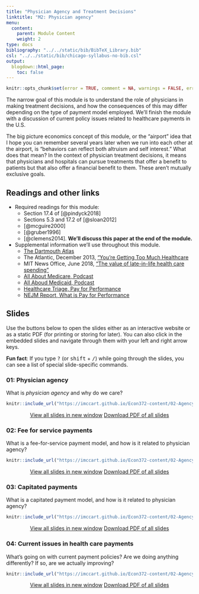 ```yaml
---
title: "Physician Agency and Treatment Decisions"
linktitle: "M2: Physician agency"
menu:
  content:
    parent: Module Content
    weight: 2
type: docs
bibliography: "../../static/bib/BibTeX_Library.bib"
csl: "../../static/bib/chicago-syllabus-no-bib.csl"
output:
  blogdown::html_page:
    toc: false
---
```


```r
knitr::opts_chunk$set(error = TRUE, comment = NA, warnings = FALSE, errors = FALSE, messages = FALSE, tidy = FALSE, echo = FALSE)
```

The narrow goal of this module is to understand the role of physicians in making treatment decisions, and how the consequences of this may differ depending on the type of payment model employed. We'll finish the module with a discussion of current policy issues related to healthcare payments in the U.S.

The big picture economics concept of this module, or the "airport" idea that I hope you can remember several years later when we run into each other at the airport, is "behaviors can reflect both altruism and self interest." What does that mean? In the context of physician treatment decisions, it means that physicians and hospitals can pursue treatments that offer a benefit to patients but that also offer a financial benefit to them. These aren't mutually exclusive goals.


## Readings and other links

- <i class="fas fa-book"></i> Required readings for this module:
    - Section 17.4 of [@pindyck2018]
    - Sections 5.3 and 17.2 of [@sloan2012]
    - [@mcguire2000]
    - [@gruber1996]
    - [@clemens2014]. **We'll discuss this paper at the end of the module.**
- <i class="fas fa-external-link-square-alt"></i> Supplemental information we'll use throughout this module.
    - [The Dartmouth Atlas](https://www.dartmouthatlas.org/interactive-apps/)
    - The Atlantic, December 2013, ["You're Getting Too Much Healthcare](https://www.theatlantic.com/health/archive/2013/12/youre-getting-too-much-healthcare/281896/)
    - MIT News Office, June 2018, ["The value of late-in-life health care spending"](http://news.mit.edu/2018/value-late-life-health-care-spending-medicare-0628)
    - [All About Medicare, Podcast](https://open.spotify.com/episode/11QshS7vlTptfBVkV8WkTG?si=sCnpjaDNT5mF3lDC6obB4g)
    - [All Aboud Medicaid, Podcast](https://open.spotify.com/episode/5wV95SFHGv9trpZrXACELP?si=DFnzeWj7R1eIv9w2Xr3PtQ)
    - [Healthcare Triage, Pay for Performance](https://www.youtube.com/watch?v=SFNuztrgQY0)
    - [NEJM Report, What is Pay for Performance](https://catalyst.nejm.org/doi/full/10.1056/CAT.18.0245)


## Slides

Use the buttons below to open the slides either as an interactive website or as a static PDF (for printing or storing for later). You can also click in the embedded slides and navigate through them with your left and right arrow keys.

:::fyi
**Fun fact**: If you type <kbd>?</kbd> (or <kbd>shift</kbd> + <kbd>/</kbd>) while going through the slides, you can see a list of special slide-specific commands.
:::

### 01: Physician agency

What is *physician agency* and why do we care?

<center>

```r
knitr::include_url("https://imccart.github.io/Econ372-content/02-Agency/02-agency1.html")
```


<p><a class="btn btn-primary btn-lg" target="_blank" href="https://imccart.github.io/Econ372-content/02-Agency/02-agency1.html"><i class="fas fa-external-link-alt"></i> View all slides in new window</a> <a class="btn btn-primary btn-lg" target="_blank" href="https://imccart.github.io/Econ372-content/02-Agency/02-agency1.pdf" role="button"><i class="far fa-file-pdf"></i> Download PDF of all slides</a></p>

</center>


### 02: Fee for service payments

What is a fee-for-service payment model, and how is it related to physician agency?

<center>

```r
knitr::include_url("https://imccart.github.io/Econ372-content/02-Agency/02-agency2.html")
```


<p><a class="btn btn-primary btn-lg" target="_blank" href="https://imccart.github.io/Econ372-content/02-Agency/02-agency2.html"><i class="fas fa-external-link-alt"></i> View all slides in new window</a> <a class="btn btn-primary btn-lg" target="_blank" href="https://imccart.github.io/Econ372-content/02-Agency/02-agency2.pdf" role="button"><i class="far fa-file-pdf"></i> Download PDF of all slides</a></p>

</center>


### 03: Capitated payments

What is a capitated payment model, and how is it related to physician agency?

<center>

```r
knitr::include_url("https://imccart.github.io/Econ372-content/02-Agency/02-agency2.html")
```


<p><a class="btn btn-primary btn-lg" target="_blank" href="https://imccart.github.io/Econ372-content/02-Agency/02-agency2.html"><i class="fas fa-external-link-alt"></i> View all slides in new window</a> <a class="btn btn-primary btn-lg" target="_blank" href="https://imccart.github.io/Econ372-content/02-Agency/02-agency2.pdf" role="button"><i class="far fa-file-pdf"></i> Download PDF of all slides</a></p>

</center>


### 04: Current issues in health care payments

What's going on with current payment policies? Are we doing anything differently? If so, are we actually improving?

<center>

```r
knitr::include_url("https://imccart.github.io/Econ372-content/02-Agency/02-agency4.html")
```


<p><a class="btn btn-primary btn-lg" target="_blank" href="https://imccart.github.io/Econ372-content/02-Agency/02-agency4.html"><i class="fas fa-external-link-alt"></i> View all slides in new window</a> <a class="btn btn-primary btn-lg" target="_blank" href="https://imccart.github.io/Econ372-content/02-Agency/02-agency4.pdf" role="button"><i class="far fa-file-pdf"></i> Download PDF of all slides</a></p>

</center>
